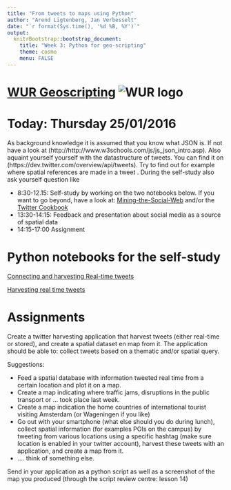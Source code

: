 ```yaml
---
title: "From tweets to maps using Python"
author: "Arend Ligtenberg, Jan Verbesselt"
date: "`r format(Sys.time(), '%d %B, %Y')`"
output:
  knitrBootstrap::bootstrap_document:
    title: "Week 3: Python for geo-scripting"
    theme: cosmo
    menu: FALSE
---
```


# [WUR Geoscripting](https://geoscripting-wur.github.io/) ![WUR logo](http://www.wageningenur.nl/upload/f9a0b5f2-15c5-4b84-9e14-20ef02f5e265_wur-logo.png)


# Today: Thursday 25/01/2016

As background knowledge it is assumed that you know what JSON is. If not have a look at (http://http://www.w3schools.com/js/js_json_intro.asp). Also aquaint yourself yourself with the datastructure of tweets. You can find it on (https://dev.twitter.com/overview/api/tweets). Try to find out for example where spatial references are made in a tweet . During the self-study also ask yourself question like 

* 8:30-12.15: Self-study by working on the two notebooks below. If you want to go beyond, have a look at: [Mining-the-Social-Web](https://github.com/ptwobrussell/Mining-the-Social-Web-2nd-Edition/blob/master/ipynb/Chapter%201%20-%20Mining%20Twitter.ipynb) and/or the [Twitter Cookbook](http://nbviewer.jupyter.org/github/ptwobrussell/Mining-the-Social-Web-2nd-Edition/blob/master/ipynb/Chapter%209%20-%20Twitter%20Cookbook.ipynb)
* 13:30-14:15: Feedback and presentation about social media as a source of spatial data
* 14:15-17:00 Assignment

# Python notebooks for the self-study

[Connecting and harvesting Real-time tweets](http://nbviewer.jupyter.org/github/GeoScripting-WUR/PythonWeek/blob/gh-pages/ConnectingandharvestingtweetswithPython.ipynb)

[Harvesting real time tweets](http://nbviewer.jupyter.org/github/GeoScripting-WUR/PythonWeek/blob/gh-pages/HarvestingRealTimeTweets.ipynb)


# Assignments

Create a twitter harvesting application that harvest tweets (either real-time or stored), and create a spatial dataset en map from it. 
The application should be able to: collect tweets based on a thematic and/or spatial query. 

Suggestions:

* Feed a spatial database with information tweeted real time from a certain location and plot it on a map.
* Create a map indicating where traffic jams, disruptions in the public transport or ... took place last week.
* Create a map indication the home countries of international tourist visiting Amsterdam (or Wageningen if you like)
* Go out with your smartphone (what else should you do during lunch), collect spatial information (for examples POIs on the campus) by tweeting from various locations using a specific hashtag (make sure location is enabled in your twitter account), harvest these tweets with an application, and create a map from it.
* .... think of something else.

Send in your application as a python script as well as a screenshot of the map you produced (through the script review centre: lesson 14)



